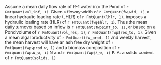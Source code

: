 Assume a mean daily flow rate of R-1 water into the Pond of `r FmtQuant(vol_inf, 1)`. Given a floway width of `r FmtQuant(fw_wid, 1)`, a linear hydraulic loading rate (LHLR) of `r FmtQuant(lhlr, 1)`, imposes a hydraulic loading rate (HLR) of `r FmtQuant(fwp$hlr, 1)`. Thus the mean daily turnover based on inflow is `r FmtQuant(fwp$inf_to, 1)`, or based on a Pond volume of `r FmtQuant(vol_res, 1)`, `r FmtQuant(fwp$res_to, 1)`. Given a mean algal productivity of `r FmtQuant(fw_prod, 1)` and weekly harvest, the mean harvest will have an ash free dry weight of `r FmtQuant(fwp$prod_w, 1)` and a biomass composition of `r FmtQuant(fwp$N_w, 1)` N and `r FmtQuant(fwp$P_w, 1)` P. At a solids content of `r FmtQuant(solids, 1)`
\begin{figure}[t]
  \includegraphics{Visual Elements/Figures/2.png}
  \caption{Millards Quarry Pond. A) Google Maps view of Pond. B) Enlargement of possible retention pond. C) Enlargement of possible disused aquaculture facility}.
\end{figure}
